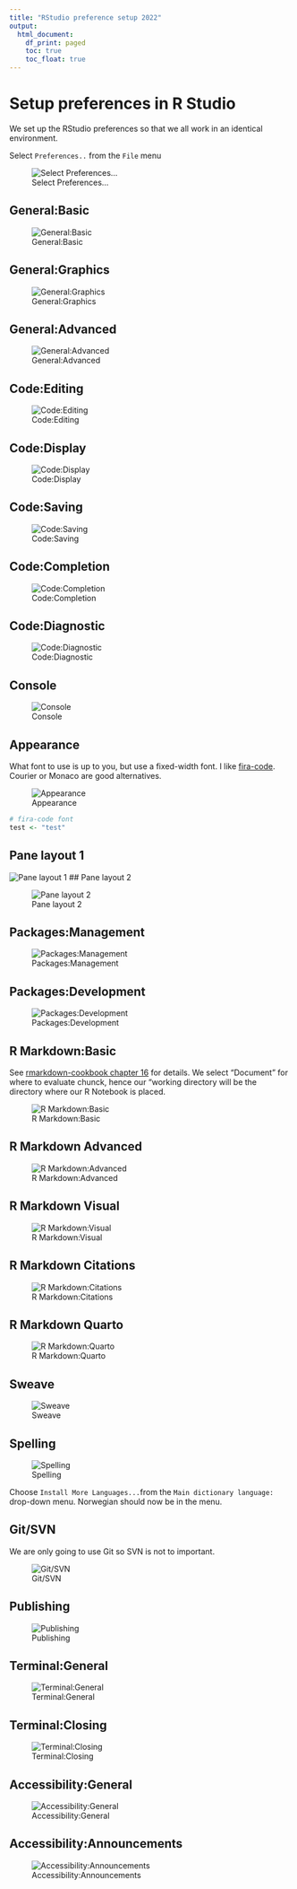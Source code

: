 ```yaml
---
title: "RStudio preference setup 2022"
output:
  html_document:
    df_print: paged
    toc: true
    toc_float: true
---
```


# Setup preferences in R Studio

We set up the RStudio preferences so that we all work in an identical environment.

Select `Preferences..` from the `File` menu

![Select Preferences...](ps0.png)

## General:Basic

![General:Basic](General-Basic.png)

## General:Graphics

![General:Graphics](General-Graphics.png)

## General:Advanced

![General:Advanced](General-Advanced.png)

## Code:Editing

![Code:Editing](Code-Editing.png)

## Code:Display

![Code:Display](Code-Display.png)

## Code:Saving

![Code:Saving](Code-Saving.png)

## Code:Completion

![Code:Completion](Code-Completion.png)

## Code:Diagnostic

![Code:Diagnostic](Code-Diagnostic.png)

## Console

![Console](Console.png)

## Appearance

What font to use is up to you, but use a fixed-width font.
I like [fira-code](https://www.fontsquirrel.com/fonts/fira-code).
Courier or Monaco are good alternatives.

![Appearance](Appearance.png)

```r
# fira-code font
test <- "test"
```

## Pane layout 1

![Pane layout 1](Pane-Layout-1.png)
## Pane layout 2

![Pane layout 2](Pane-Layout-2.png)

## Packages:Management

![Packages:Management](Packages-Management.png)

## Packages:Development

![Packages:Development](Packages-Development.png)

## R Markdown:Basic

See [rmarkdown-cookbook chapter 16](https://bookdown.org/yihui/rmarkdown-cookbook/working-directory.html) for details.
We select "Document" for where to evaluate chunck, hence our "working directory will be the directory where our R Notebook is placed.

![R Markdown:Basic](R-Markdown-Basic.png)

## R Markdown Advanced

![R Markdown:Advanced](R-Markdown-Advanced.png)

## R Markdown Visual

![R Markdown:Visual](R-Markdown-Visual.png)

## R Markdown Citations

![R Markdown:Citations](R-Markdown-Citations.png)

## R Markdown Quarto

![R Markdown:Quarto](R-Markdown-Quarto.png)

## Sweave

![Sweave](Sweave.png)

## Spelling

![Spelling](Spelling.png)

Choose `Install More Languages...`from the `Main dictionary language:` drop-down menu.
Norwegian should now be in the menu.

## Git/SVN

We are only going to use Git so SVN is not to important.

![Git/SVN](Git-SVN.png)

## Publishing

![Publishing](Publishing.png)

## Terminal:General

![Terminal:General](Terminal-General.png)

## Terminal:Closing

![Terminal:Closing](Terminal-Closing.png)

## Accessibility:General

![Accessibility:General](Accessibility-General.png)

## Accessibility:Announcements

![Accessibility:Announcements](Accessibility-Announcements.png)
